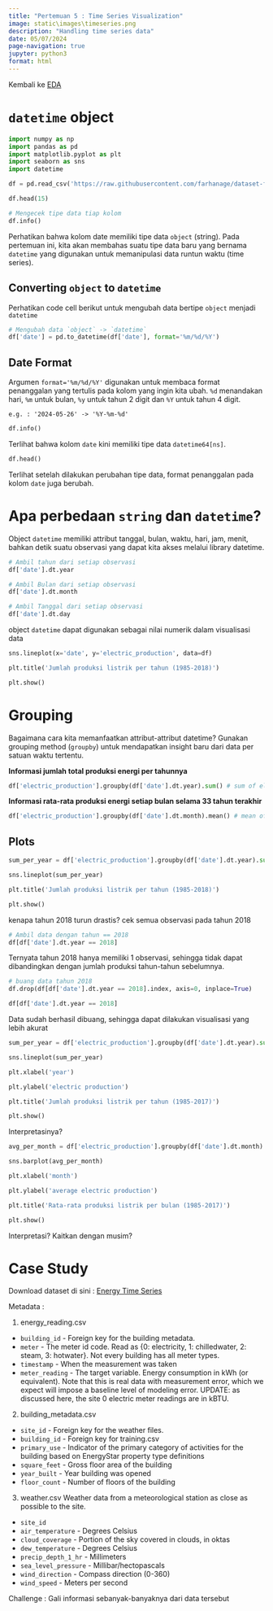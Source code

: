 ```yaml
---
title: "Pertemuan 5 : Time Series Visualization"
image: static\images\timeseries.png
description: "Handling time series data"
date: 05/07/2024
page-navigation: true
jupyter: python3
format: html
---
```


Kembali ke [EDA](./eda2024genap.qmd)

# `datetime` object

```python
import numpy as np
import pandas as pd
import matplotlib.pyplot as plt
import seaborn as sns
import datetime

df = pd.read_csv('https://raw.githubusercontent.com/farhanage/dataset-for-study/main/Electric_Production.csv', names=['date', 'electric_production'], header=0)

df.head(15)
```

```python
# Mengecek tipe data tiap kolom
df.info()
```

Perhatikan bahwa kolom date memiliki tipe data `object` (string). Pada pertemuan ini, kita akan membahas suatu tipe data baru yang bernama `datetime` yang digunakan untuk memanipulasi data runtun waktu (time series).

## Converting `object` to `datetime`

Perhatikan code cell berikut untuk mengubah data bertipe `object` menjadi `datetime`

```python
# Mengubah data `object` -> `datetime`
df['date'] = pd.to_datetime(df['date'], format='%m/%d/%Y')
```

:::{.callout-note}
# Date Format

Argumen `format='%m/%d/%Y'` digunakan untuk membaca format penanggalan yang tertulis pada kolom yang ingin kita ubah. `%d` menandakan hari, `%m` untuk bulan, `%y` untuk tahun 2 digit dan `%Y` untuk tahun 4 digit.

```
e.g. : '2024-05-26' -> '%Y-%m-%d'
```
:::

```python
df.info()
```

Terlihat bahwa kolom `date` kini memiliki tipe data `datetime64[ns]`.

```python
df.head()
```

Terlihat setelah dilakukan perubahan tipe data, format penanggalan pada kolom `date` juga berubah.

# Apa perbedaan `string` dan `datetime`?

Object `datetime` memiliki attribut tanggal, bulan, waktu, hari, jam, menit, bahkan detik suatu observasi yang dapat kita akses melalui library datetime.

```python
# Ambil tahun dari setiap observasi
df['date'].dt.year
```

```python
# Ambil Bulan dari setiap observasi
df['date'].dt.month
```

```python
# Ambil Tanggal dari setiap observasi
df['date'].dt.day
```

object `datetime` dapat digunakan sebagai nilai numerik dalam visualisasi data

```python
sns.lineplot(x='date', y='electric_production', data=df)

plt.title('Jumlah produksi listrik per tahun (1985-2018)')

plt.show()
```

# Grouping

Bagaimana cara kita memanfaatkan attribut-attribut datetime? Gunakan grouping method (`groupby`) untuk mendapatkan insight baru dari data per satuan waktu tertentu.

**Informasi jumlah total produksi energi per tahunnya**

```python
df['electric_production'].groupby(df['date'].dt.year).sum() # sum of electric_production, grouped by year
```

**Informasi rata-rata produksi energi setiap bulan selama 33 tahun terakhir**

```python
df['electric_production'].groupby(df['date'].dt.month).mean() # mean of electric_production, grouped by month
```

## Plots

```python
sum_per_year = df['electric_production'].groupby(df['date'].dt.year).sum() # sum of electric_production, grouped by year

sns.lineplot(sum_per_year)

plt.title('Jumlah produksi listrik per tahun (1985-2018)')

plt.show()
```

kenapa tahun 2018 turun drastis? cek semua observasi pada tahun 2018

```python
# Ambil data dengan tahun == 2018
df[df['date'].dt.year == 2018]
```

Ternyata tahun 2018 hanya memiliki 1 observasi, sehingga tidak dapat dibandingkan dengan jumlah produksi tahun-tahun sebelumnya.

```python
# buang data tahun 2018
df.drop(df[df['date'].dt.year == 2018].index, axis=0, inplace=True)
```

```python
df[df['date'].dt.year == 2018]
```

Data sudah berhasil dibuang, sehingga dapat dilakukan visualisasi yang lebih akurat

```python
sum_per_year = df['electric_production'].groupby(df['date'].dt.year).sum() # sum of electric_production, grouped by year

sns.lineplot(sum_per_year)

plt.xlabel('year')

plt.ylabel('electric production')

plt.title('Jumlah produksi listrik per tahun (1985-2017)')

plt.show()
```

Interpretasinya?

```python
avg_per_month = df['electric_production'].groupby(df['date'].dt.month).mean() # mean of electric_production, grouped by month

sns.barplot(avg_per_month)

plt.xlabel('month')

plt.ylabel('average electric production')

plt.title('Rata-rata produksi listrik per bulan (1985-2017)')

plt.show()
```

Interpretasi? Kaitkan dengan musim?

# Case Study

Download dataset di sini : [Energy Time Series](https://drive.google.com/drive/folders/122UC_72nX8DocmqdmNfBIPXMmk3zr_EP?usp=sharing)

Metadata :

1. energy_reading.csv
- `building_id` - Foreign key for the building metadata.
- `meter` - The meter id code. Read as {0: electricity, 1: chilledwater, 2: steam, 3: hotwater}. Not every building has all meter types.
- `timestamp` - When the measurement was taken
- `meter_reading` - The target variable. Energy consumption in kWh (or equivalent). Note that this is real data with measurement error, which we expect will impose a baseline level of modeling error. UPDATE: as discussed here, the site 0 electric meter readings are in kBTU.

2. building_metadata.csv
- `site_id` - Foreign key for the weather files.
- `building_id` - Foreign key for training.csv
- `primary_use` - Indicator of the primary category of activities for the building based on EnergyStar property type definitions
- `square_feet` - Gross floor area of the building
- `year_built` - Year building was opened
- `floor_count` - Number of floors of the building

3. weather.csv
Weather data from a meteorological station as close as possible to the site.
- `site_id`
- `air_temperature` - Degrees Celsius
- `cloud_coverage` - Portion of the sky covered in clouds, in oktas
- `dew_temperature` - Degrees Celsius
- `precip_depth_1_hr` - Millimeters
- `sea_level_pressure` - Millibar/hectopascals
- `wind_direction` - Compass direction (0-360)
- `wind_speed` - Meters per second

Challenge : Gali informasi sebanyak-banyaknya dari data tersebut